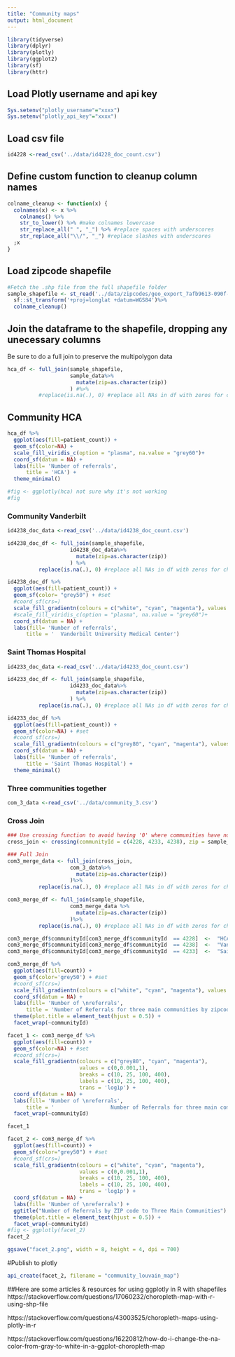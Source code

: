 ```yaml
---
title: "Community maps"
output: html_document
---
```


```r
library(tidyverse)
library(dplyr)
library(plotly)
library(ggplot2)
library(sf)
library(httr)
```

## Load Plotly username and api key

```r
Sys.setenv("plotly_username"="xxxx")
Sys.setenv("plotly_api_key"="xxxx")
```

## Load csv file
```r
id4228 <-read_csv('../data/id4228_doc_count.csv') 
```

## Define custom function to cleanup column names

```r
colname_cleanup <- function(x) {
  colnames(x) <- x %>%
    colnames() %>%
    str_to_lower() %>% #make colnames lowercase
    str_replace_all(" ", "_") %>% #replace spaces with underscores
    str_replace_all("\\/", "_") #replace slashes with underscores
  ;x 
}
```

## Load zipcode shapefile

```r
#Fetch the .shp file from the full shapefile folder
sample_shapefile <- st_read('../data/zipcodes/geo_export_7afb9613-090f-4a4f-9066-1c8e7275dd9f.shp') %>%
  sf::st_transform('+proj=longlat +datum=WGS84')%>%
  colname_cleanup()

```
## Join the dataframe to the shapefile, dropping any unecessary columns
Be sure to do a full join to preserve the multipolygon data

```r
hca_df <- full_join(sample_shapefile,
                    sample_data%>%
                      mutate(zip=as.character(zip))
                    ) #%>% 
          #replace(is.na(.), 0) #replace all NAs in df with zeros for choropleth mapping
```

## Community HCA

```r
hca_df %>%
  ggplot(aes(fill=patient_count)) +
  geom_sf(color=NA) + 
  scale_fill_viridis_c(option = "plasma", na.value = "grey60")+
  coord_sf(datum = NA) +
  labs(fill= 'Number of referrals',
      title = 'HCA') +
  theme_minimal()

#fig <- ggplotly(hca) not sure why it's not working
#fig

```

### Community Vanderbilt

```r
id4238_doc_data <-read_csv('../data/id4238_doc_count.csv') 
```

```r
id4238_doc_df <- full_join(sample_shapefile,
                    id4238_doc_data%>%
                      mutate(zip=as.character(zip))
                    ) %>% 
          replace(is.na(.), 0) #replace all NAs in df with zeros for choropleth mapping
```

```r
id4238_doc_df %>%
  ggplot(aes(fill=patient_count)) +
  geom_sf(color= "grey50") + #set 
  #coord_sf(crs=)
  scale_fill_gradientn(colours = c("white", "cyan", "magenta"), values = c(0,0.001,1)) +
  #scale_fill_viridis_c(option = "plasma", na.value = "grey60")+
  coord_sf(datum = NA) +
  labs(fill= 'Number of referrals',
      title = '  Vanderbilt University Medical Center')

```

### Saint Thomas Hospital

```r
id4233_doc_data <-read_csv('../data/id4233_doc_count.csv') 
```

```r
id4233_doc_df <- full_join(sample_shapefile,
                    id4233_doc_data%>%
                      mutate(zip=as.character(zip))
                    ) %>% 
          replace(is.na(.), 0) #replace all NAs in df with zeros for choropleth mapping
```

```r
id4233_doc_df %>%
  ggplot(aes(fill=patient_count)) +
  geom_sf(color=NA) + #set 
  #coord_sf(crs=)
  scale_fill_gradientn(colours = c("grey80", "cyan", "magenta"), values = c(0,0.001,1)) +
  coord_sf(datum = NA) +
  labs(fill= 'Number of referrals',
      title = 'Saint Thomas Hospital') +
  theme_minimal()
```


### Three communities together

```r
com_3_data <-read_csv('../data/community_3.csv') 
```

### Cross Join

```r
### Use crossing function to avoid having '0' where communities have no zipcode value to avoid having a map with values 0 only for the facet_wrap
cross_join <- crossing(communityId = c(4228, 4233, 4238), zip = sample_shapefile %>% pull(zip))
```


```r
### Full Join
com3_merge_data <- full_join(cross_join,
                    com_3_data%>%
                      mutate(zip=as.character(zip))
                    )%>% 
          replace(is.na(.), 0) #replace all NAs in df with zeros for choropleth mapping
```
```r
com3_merge_df <- full_join(sample_shapefile,
                    com3_merge_data %>%
                      mutate(zip=as.character(zip))
                    )%>% 
          replace(is.na(.), 0) #replace all NAs in df with zeros for choropleth mapping
```


```r
com3_merge_df$communityId[com3_merge_df$communityId  == 4228]  <-  "HCA Hospitals"
com3_merge_df$communityId[com3_merge_df$communityId  == 4238]  <-  "Vanderbilt University Medical Center"
com3_merge_df$communityId[com3_merge_df$communityId  == 4233]  <-  "Saint Thomas Hospitals"
```


```r

com3_merge_df %>%
  ggplot(aes(fill=count)) +
  geom_sf(color='grey50') + #set 
  #coord_sf(crs=)
  scale_fill_gradientn(colours = c("white", "cyan", "magenta"), values = c(0,0.001,1)) + 
  coord_sf(datum = NA) +
  labs(fill= 'Number of \nreferrals',
      title = 'Number of Referrals for three main communities by zipcodes') +
  theme(plot.title = element_text(hjust = 0.5)) +
  facet_wrap(~communityId)
```


```r

facet_1 <- com3_merge_df %>%
  ggplot(aes(fill=count)) +
  geom_sf(color=NA) + #set 
  #coord_sf(crs=)
  scale_fill_gradientn(colours = c("grey80", "cyan", "magenta"), 
                       values = c(0,0.001,1),
                       breaks = c(10, 25, 100, 400),
                       labels = c(10, 25, 100, 400),
                       trans = 'log1p') + 
  coord_sf(datum = NA) +
  labs(fill= 'Number of \nreferrals',
      title = '                  Number of Referrals for three main communities by zipcodes') +
  facet_wrap(~communityId)

facet_1
```


```r

facet_2 <- com3_merge_df %>%
  ggplot(aes(fill=count)) +
  geom_sf(color="grey50") + #set 
  #coord_sf(crs=)
  scale_fill_gradientn(colours = c("white", "cyan", "magenta"), 
                       values = c(0,0.001,1),
                       breaks = c(10, 25, 100, 400),
                       labels = c(10, 25, 100, 400),
                       trans = 'log1p') + 
  coord_sf(datum = NA) +
  labs(fill= 'Number of \nreferrals') +
  ggtitle("Number of Referrals by ZIP code to Three Main Communities") +
  theme(plot.title = element_text(hjust = 0.5)) +
  facet_wrap(~communityId)
#fig <- ggplotly(facet_2) 
facet_2
```

```r
ggsave("facet_2.png", width = 8, height = 4, dpi = 700)
```

#Publish to plotly
```r
api_create(facet_2, filename = "community_louvain_map")
```


##Here are some articles & resources for using ggplotly in R with shapefiles
https://stackoverflow.com/questions/17060232/choropleth-map-with-r-using-shp-file

https://stackoverflow.com/questions/43003525/choropleth-maps-using-plotly-in-r

https://stackoverflow.com/questions/16220812/how-do-i-change-the-na-color-from-gray-to-white-in-a-ggplot-choropleth-map 


